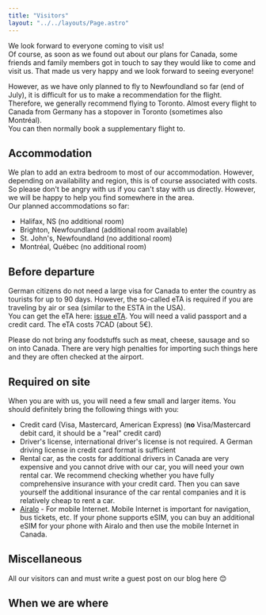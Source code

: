 ```yaml
---
title: "Visitors"
layout: "../../layouts/Page.astro"
---
```



We look forward to everyone coming to visit us!  
Of course, as soon as we found out about our plans for Canada, some friends and family members got in touch to say they would like to come and visit us. That made us very happy and we look forward to seeing everyone!

However, as we have only planned to fly to Newfoundland so far (end of July), it is difficult for us to make a recommendation for the flight. Therefore, we generally recommend flying to Toronto. Almost every flight to Canada from Germany has a stopover in Toronto (sometimes also Montréal).  
You can then normally book a supplementary flight to.

## Accommodation

We plan to add an extra bedroom to most of our accommodation. However, depending on availability and region, this is of course associated with costs. So please don't be angry with us if you can't stay with us directly. However, we will be happy to help you find somewhere in the area.  
Our planned accommodations so far:

- Halifax, NS (no additional room)
- Brighton, Newfoundland (additional room available)
- St. John's, Newfoundland (no additional room)
- Montréal, Québec (no additional room)

## Before departure

German citizens do not need a large visa for Canada to enter the country as tourists for up to 90 days. However, the so-called eTA is required if you are traveling by air or sea (similar to the ESTA in the USA).  
You can get the eTA here: [issue eTA](https://www.canada.ca/en/immigration-refugees-citizenship/services/visit-canada/eta/apply.html).
You will need a valid passport and a credit card. The eTA costs 7CAD (about 5€).

Please do not bring any foodstuffs such as meat, cheese, sausage and so on into Canada. There are very high penalties for importing such things here and they are often checked at the airport.

## Required on site

When you are with us, you will need a few small and larger items. You should definitely bring the following things with you:

- Credit card (Visa, Mastercard, American Express) (**no** Visa/Mastercard debit card, it should be a "real" credit card)
- Driver's license, international driver's license is not required. A German driving license in credit card format is sufficient
- Rental car, as the costs for additional drivers in Canada are very expensive and you cannot drive with our car, you will need your own rental car. We recommend checking whether you have fully comprehensive insurance with your credit card. Then you can save yourself the additional insurance of the car rental companies and it is relatively cheap to rent a car.
- [Airalo](https://www.airalo.com) - For mobile Internet. Mobile Internet is important for navigation, bus tickets, etc. If your phone supports eSIM, you can buy an additional eSIM for your phone with Airalo and then use the mobile Internet in Canada.

## Miscellaneous

All our visitors can and must write a guest post on our blog here 😊

## When we are where

<LocationCalendar client:only="react" />
